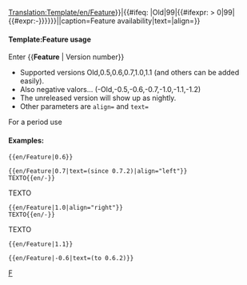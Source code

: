 <noinclude>[[Translation:Template/en/Feature]]</noinclude><noinclude></noinclude><includeonly>{{en/VersionBox|{{#ifeq: {{{1|}}}|Old|0|{{#ifexpr: {{{1|}}} < 0|0|{{{1|}}}}}}}|{{#ifeq: {{{1|}}}|Old|99|{{#ifexpr: {{{1|}}} > 0|99|{{#expr:-{{{1|}}}}}}}}}||caption=Feature availability|text={{{text|}}}|align={{{align|}}}}}</includeonly><noinclude>

====Template:Feature usage====
Enter <nowiki>{{</nowiki>'''Feature'''<nowiki> | Version number}}</nowiki>
*Supported versions Old,0.5,0.6,0.7,1.0,1.1 (and others can be added easily).
*Also negative valors... (-Old,-0.5,-0.6,-0.7,-1.0,-1.1,-1.2)
*The unreleased version will show up as nightly.
*Other parameters are <code>align=</code> and <code>text=</code>
For a period use {{en/S|en/Feature period}}

====Examples:====
<pre>{{en/Feature|0.6}}</pre>
{{en/Feature|0.6}}
<pre>{{en/Feature|0.7|text=(since 0.7.2)|align="left"}}
TEXTO{{en/-}}</pre>
{{en/Feature|0.7|text=(since 0.7.2)|align="left"}}
TEXTO{{en/-}}
<pre>{{en/Feature|1.0|align="right"}}
TEXTO{{en/-}}</pre>
{{en/Feature|1.0|align="right"}}
TEXTO{{en/-}}
<pre>{{en/Feature|1.1}}</pre>
{{en/Feature|1.1}}
<pre>{{en/Feature|-0.6|text=(to 0.6.2)}}</pre>
{{en/Feature|-0.6|text=(to 0.6.2)}}


[[Category:en/Templates|F]]
</noinclude>